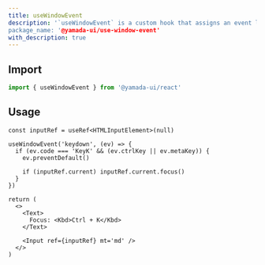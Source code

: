 ```yaml
---
title: useWindowEvent
description: '`useWindowEvent` is a custom hook that assigns an event listener to `window`.
package_name: '@yamada-ui/use-window-event'
with_description: true
---
```


## Import

```ts
import { useWindowEvent } from '@yamada-ui/react'
```

## Usage

```tsx functional=true
const inputRef = useRef<HTMLInputElement>(null)

useWindowEvent('keydown', (ev) => {
  if (ev.code === 'KeyK' && (ev.ctrlKey || ev.metaKey)) {
    ev.preventDefault()

    if (inputRef.current) inputRef.current.focus()
  }
})

return (
  <>
    <Text>
      Focus: <Kbd>Ctrl + K</Kbd>
    </Text>

    <Input ref={inputRef} mt='md' />
  </>
)
```
